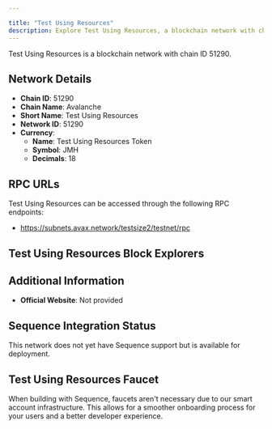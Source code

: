 ```yaml
---

title: "Test Using Resources"
description: Explore Test Using Resources, a blockchain network with chain ID 51290. Learn about its native currency, Test Using Resources Token, and how to interact with the network.
---
```




Test Using Resources is a blockchain network with chain ID 51290.

## Network Details

- **Chain ID**: 51290
- **Chain Name**: Avalanche
- **Short Name**: Test Using Resources
- **Network ID**: 51290
- **Currency**: 
  - **Name**: Test Using Resources Token
  - **Symbol**: JMH
  - **Decimals**: 18

## RPC URLs

Test Using Resources can be accessed through the following RPC endpoints:

- https://subnets.avax.network/testsize2/testnet/rpc

## Test Using Resources Block Explorers



## Additional Information

- **Official Website**: Not provided

## Sequence Integration Status

This network does not yet have Sequence support but is available for deployment.

## Test Using Resources Faucet

When building with Sequence, faucets aren't necessary due to our smart account infrastructure. This allows for a smoother onboarding process for your users and a better developer experience.
